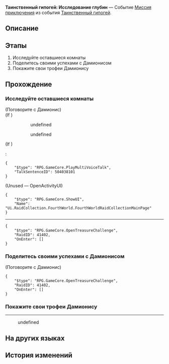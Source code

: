 {{Дополнить|Диалоги.}}
{{Миссия Инфобокс
|id              = 8030106
|Название        = 
|Изображение     = Миссия Освоения Таинственный гипогей Исследование глубин.png
|Тип             = Миссия приключения
|События         = Таинственный гипогей
|Глава           = 
|Условия         = Завершена [[Миссия приключения]] ''[[Таинственный гипогей]]''
|Персонажи       = Дамионис; Первопроходец
|СтартЛокация    = Вечный священный город Охема
|Мир             = Амфореус
|Локации         = Вечный священный город Охема
|Предыдущая      = Таинственный гипогей
|Следующая       = 
|Награды         = The Sabanians' Last Words*1 { text = Последние слова сабенийцев }; Кредиты*5 000
}}
'''Таинственный гипогей: Исследование глубин''' — Событие [[Миссия приключения]] из события [[Таинственный гипогей]].

==Описание==
{{Описание|<!--официальное описание из Перекрёстка судеб-->}}

==Этапы==
# Исследуйте оставшиеся комнаты
# Поделитесь своими успехами с Дамионисом
# Покажите свои трофеи Дамионису

==Прохождение==
{{Дополнить}}

===Исследуйте оставшиеся комнаты===
{{Описание миссии|локация=Вечный священный город Охема|Открыв дверь, вы увидели бесчисленное множество комнат... Чтобы найти сокровищницу в глубинах, придётся снять все печати.}}
{{Диалог Начало}}

;(Поговорите с Дамионис)
;(If {{cx}}<!--during performance 504033001-->)
:<!--Unknown TalkSentence: 504038001-->
::{{Диалог|Стрелка}} undefined
::{{Диалог|Стрелка}} undefined
:<!--Unknown TalkSentence: 504038003-->
:<!--Unknown TalkSentence: 504038006-->
:<!--Unknown TalkSentence: 504038007-->
;(If {{cx}}<!--not during performance 504033001-->)
:<pre>{
	"$type": "RPG.GameCore.PlayMultiVoiceTalk",
	"TalkSentenceID": 504038101
}</pre>

;(Unused &mdash; OpenActivityUI)
<pre>{
	"$type": "RPG.GameCore.ShowUI",
	"Name": "Ui.RaidCollection.FourthWorld.FourthWorldRaidCollectionMainPage"
}</pre>
----
:{{tx}}
<pre>{
	"$type": "RPG.GameCore.OpenTreasureChallenge",
	"RaidID": 41402,
	"OnEnter": []
}</pre>
{{Диалог Конец}}

===Поделитесь своими успехами с Дамионисом===
{{Описание миссии|локация=Вечный священный город Охема|Открыв дверь, вы увидели бесчисленное множество комнат... Чтобы найти сокровищницу в глубинах, придётся снять все печати...<br />Вы сделали это! Возможно, вы даже могли бы сосчитать все песчинки в песочных часах. Пора похвастаться и забрать сокровище.}}
{{Диалог Начало}}

;(Поговорите с Дамионис)
:{{tx}}
<pre>{
	"$type": "RPG.GameCore.OpenTreasureChallenge",
	"RaidID": 41402,
	"OnEnter": []
}</pre>
{{Диалог Конец}}

===Покажите свои трофеи Дамионису===
{{Описание миссии|локация=Вечный священный город Охема|Вы сделали это! Возможно, вы даже могли бы сосчитать все песчинки в песочных часах. Пора похвастаться и забрать сокровище...}}
{{Диалог Начало}}
----
<!--Unknown TalkSentence: 830111401-->
<!--Unknown TalkSentence: 830111402-->
:{{Диалог|Стрелка}} undefined
<!--Unknown TalkSentence: 830111404-->
<!--Unknown TalkSentence: 830111405-->
<!--Unknown TalkSentence: 830111406-->
<!--Unknown TalkSentence: 830111407-->
<!--Unknown TalkSentence: 830111408-->
<!--Unknown TalkSentence: 830111409-->
<!--Unknown TalkSentence: 830111410-->
<!--Unknown TalkSentence: 830111411-->
{{Диалог Конец}}

==На других языках==
{{На других языках
|en   = Hypogeum Enigma: Deep Exploration
|zhs  = 地宫迷踪-深入探索
|zht  = 地宮迷蹤-深入探索
|ja   = 地下迷宮の謎：深部探索
|ko   = 지하 궁전 수수께끼-탐사 시작
|es   = Hipogeo misterioso: exploración profunda
|fr   = Hypogée mystérieux&nbsp;: Profondeurs
|ru   = Таинственный гипогей: Исследование глубин
|th   = เขาวงกตเร้นลับ: สำรวจเชิงลึก
|vi   = Địa Cung Bí Ẩn-Khám Phá Sâu Hơn
|de   = Mysteriöses Labyrinth: Tiefere Erkundung
|id   = Misteri Hipogeum: Penjelajahan Mendalam
|pt   = Enigma do Hipogeu: Exploração Profunda
}}

==История изменений==
{{История изменений|3.0}}
